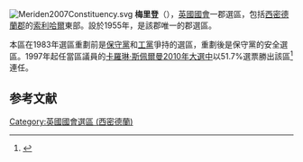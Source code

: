[[File:Meriden2007Constituency.svg|right]]
'''梅里登'''（{{lang-en|Meriden}}），[[英國|英國]][[英國國會|國會]]一郡選區，包括[[西密德蘭郡|西密德蘭郡]]的[[索利哈爾|索利哈爾]]東部。設於1955年，是該郡唯一的郡選區。

本區在1983年選區重劃前是[[保守黨_(英國)|保守黨]]和[[工黨_(英國)|工黨]]爭持的選區，重劃後是保守黨的安全選區。1997年起任當區議員的[[卡羅琳·斯佩爾曼|卡羅琳·斯佩爾曼]][[2010年英國大選|2010年大選中]]以51.7%選票勝出該區<ref name="">{{cite news
|publisher=[[英國廣播公司|英國廣播公司]]
|date=2010年5月7日
|title=Election 2010/Constituency/Meriden
|url=http://news.bbc.co.uk/1/shared/election2010/results/constituency/c85.stm
|accessdate=2010年7月9日
|archive-date=2017年8月23日
|archive-url=https://web.archive.org/web/20170823084629/http://news.bbc.co.uk/1/shared/election2010/results/constituency/c85.stm
|dead-url=no
}}</ref>連任。

==参考文献==
<div class="references-small">
<references></references>
</div>

{{DEFAULTSORT:Meriden (UK Parliament constituency)}}
[[Category:英國國會選區_(西密德蘭)|Category:英國國會選區 (西密德蘭)]]
